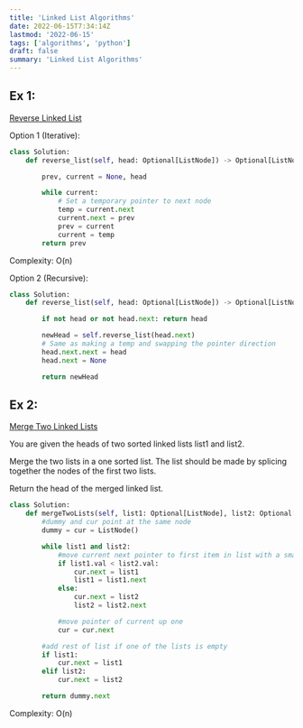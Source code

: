 ```yaml
---
title: 'Linked List Algorithms'
date: 2022-06-15T7:34:14Z
lastmod: '2022-06-15'
tags: ['algorithms', 'python']
draft: false
summary: 'Linked List Algorithms'
---
```


## Ex 1:

[Reverse Linked List](https://leetcode.com/problems/reverse-linked-list/)

Option 1 (Iterative):

```python
class Solution:
    def reverse_list(self, head: Optional[ListNode]) -> Optional[ListNode]:

        prev, current = None, head

        while current:
            # Set a temporary pointer to next node
            temp = current.next
            current.next = prev
            prev = current
            current = temp
        return prev
```

Complexity: O(n)

Option 2 (Recursive):

```python
class Solution:
    def reverse_list(self, head: Optional[ListNode]) -> Optional[ListNode]:

        if not head or not head.next: return head

        newHead = self.reverse_list(head.next)
        # Same as making a temp and swapping the pointer direction
        head.next.next = head
        head.next = None

        return newHead
```

## Ex 2:

[Merge Two Linked Lists](https://leetcode.com/problems/merge-two-sorted-lists/)

You are given the heads of two sorted linked lists list1 and list2.

Merge the two lists in a one sorted list. The list should be made by splicing together the nodes of the first two lists.

Return the head of the merged linked list.

```python
class Solution:
    def mergeTwoLists(self, list1: Optional[ListNode], list2: Optional[ListNode]) -> Optional[ListNode]:
        #dummy and cur point at the same node
        dummy = cur = ListNode()

        while list1 and list2:
            #move current next pointer to first item in list with a smaller value
            if list1.val < list2.val:
                cur.next = list1
                list1 = list1.next
            else:
                cur.next = list2
                list2 = list2.next

            #move pointer of current up one
            cur = cur.next

        #add rest of list if one of the lists is empty
        if list1:
            cur.next = list1
        elif list2:
            cur.next = list2

        return dummy.next
```

Complexity: O(n)
